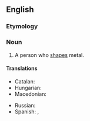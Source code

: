 ==English==

===Etymology===
{{compound|en|metal|worker}}

===Noun===
{{en-noun}}

# A person who [[shape]]s metal.

====Translations====
{{trans-top|a person who shapes metal}}
* Catalan: {{t|ca|metal·lista|m|f}}
* Hungarian: {{t+|hu|kohász}}
* Macedonian: {{t|mk|металец|m|tr=metálec}}
{{trans-mid}}
* Russian: {{t+|ru|металли́ст|m|sc=Cyrl}}
* Spanish: {{t|es|metalista|m}}, {{t|es|obrero metalúrgico|m}}
{{trans-bottom}}